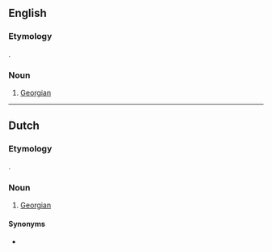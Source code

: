 ==English==

===Etymology===
{{borrowing|ka|ქართველი|lang=en}}.

===Noun===
{{en-noun|?}}

# [[Georgian]]

----

==Dutch==

===Etymology===
{{borrowing|ka|ქართველი|lang=nl}}.

===Noun===
{{nl-noun|m|'s|Kartvelietje}}

# [[Georgian]]

====Synonyms====
* {{l/nl|Georgiër}}